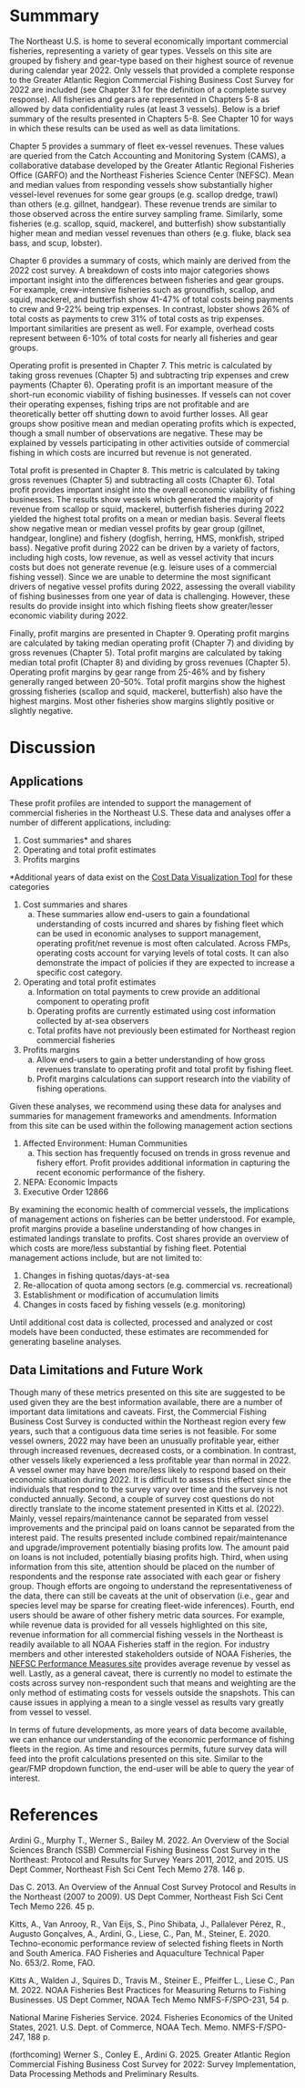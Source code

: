# Summmary
The Northeast U.S. is home to several economically important commercial fisheries, representing a variety of gear types. Vessels on this site are grouped by fishery and gear-type based on their highest source of revenue during calendar year 2022. Only vessels that provided a complete response to the Greater Atlantic Region Commercial Fishing Business Cost Survey for 2022 are included (see Chapter 3.1 for the definition of a complete survey response). All fisheries and gears are represented in Chapters 5-8 as allowed by data confidentiality rules (at least 3 vessels). Below is a brief summary of the results presented in Chapters 5-8. See Chapter 10 for ways in which these results can be used as well as data limitations.

Chapter 5 provides a summary of fleet ex-vessel revenues. These values are queried from the Catch Accounting and Monitoring System (CAMS), a collaborative database developed by the Greater Atlantic Regional Fisheries Office (GARFO) and the Northeast Fisheries Science Center (NEFSC). Mean and median values from responding vessels show substantially higher vessel-level revenues for some gear groups (e.g. scallop dredge, trawl) than others (e.g. gillnet, handgear). These revenue trends are similar to those observed across the entire survey sampling frame. Similarly, some fisheries (e.g. scallop, squid, mackerel, and butterfish) show substantially higher mean and median vessel revenues than others (e.g. fluke, black sea bass, and scup, lobster).

Chapter 6 provides a summary of costs, which mainly are derived from the 2022 cost survey. A breakdown of costs into major categories shows important insight into the differences between fisheries and gear groups. For example, crew-intensive fisheries such as groundfish, scallop, and squid, mackerel, and butterfish show 41-47% of total costs being payments to crew and 9-22% being trip expenses. In contrast, lobster shows 26% of total costs as payments to crew 31% of total costs as trip expenses. Important similarities are present as well. For example, overhead costs represent between 6-10% of total costs for nearly all fisheries and gear groups.

Operating profit is presented in Chapter 7. This metric is calculated by taking gross revenues (Chapter 5) and subtracting trip expenses and crew payments (Chapter 6). Operating profit is an important measure of the short-run economic viability of fishing businesses. If vessels can not cover their operating expenses, fishing trips are not profitable and are theoretically better off shutting down to avoid further losses. All gear groups show positive mean and median operating profits which is expected, though a small number of observations are negative. These may be explained by vessels participating in other activities outside of commercial fishing in which costs are incurred but revenue is not generated. 

Total profit is presented in Chapter 8. This metric is calculated by taking gross revenues (Chapter 5) and subtracting all costs (Chapter 6). Total profit provides important insight into the overall economic viability of fishing businesses. The results show vessels which generated the majority of revenue from scallop or squid, mackerel, butterfish fisheries during 2022 yielded the highest total profits on a mean or median basis. Several fleets show negative mean or median vessel profits by gear group (gillnet, handgear, longline) and fishery (dogfish, herring, HMS, monkfish, striped bass). Negative profit during 2022 can be driven by a variety of factors, including high costs, low revenue, as well as vessel activity that incurs costs but does not generate revenue (e.g. leisure uses of a commercial fishing vessel). Since we are unable to determine the most significant drivers of negative vessel profits during 2022, assessing the overall viability of fishing businesses from one year of data is challenging. However, these results do provide insight into which fishing fleets show greater/lesser economic viability during 2022.   

Finally, profit margins are presented in Chapter 9. Operating profit margins are calculated by taking median operating profit (Chapter 7) and dividing by gross revenues (Chapter 5). Total profit margins are calculated by taking median total profit (Chapter 8) and dividing by gross revenues (Chapter 5). Operating profit margins by gear range from 25-46% and by fishery generally ranged between 20-50%. Total profit margins show the highest grossing fisheries (scallop and squid, mackerel, butterfish) also have the highest margins. Most other fisheries show margins slightly positive or slightly negative.


# Discussion

## Applications
These profit profiles are intended to support the management of commercial fisheries in the Northeast U.S. These data and analyses offer a number of different applications, including:

1. Cost summaries* and shares
2. Operating and total profit estimates
3. Profits margins

*Additional years of data exist on the [Cost Data Visualization Tool](https://apps-nefsc.fisheries.noaa.gov/cost-data/) for these categories

1. Cost summaries and shares
    a. These summaries allow end-users to gain a foundational understanding of costs incurred and shares by fishing fleet which can be used in economic analyses to support management, operating profit/net revenue is most often calculated. Across FMPs, operating costs account for varying levels of total costs. It can also demonstrate the impact of policies if they are expected to increase a specific cost category.
2. Operating and total profit estimates
    a. Information on total payments to crew provide an additional component to operating profit
    b. Operating profits are currently estimated using cost information collected by at-sea observers
    c. Total profits have not previously been estimated for Northeast region commercial fisheries
3. Profits margins
    a. Allow end-users to gain a better understanding of how gross revenues translate to operating profit and total profit by fishing fleet. 
    b. Profit margins calculations can support research into the viability of fishing operations. 

Given these analyses, we recommend using these data for analyses and summaries for management frameworks and amendments. Information from this site can be used within the following management action sections 

1. Affected Environment: Human Communities 
    a. This section has frequently focused on trends in gross revenue and fishery effort. Profit provides additional information in capturing the recent economic performance of the fishery. 
2. NEPA: Economic Impacts
3. Executive Order 12866
    
By examining the economic health of commercial vessels, the implications of management actions on fisheries can be better understood. For example, profit margins provide a baseline understanding of how changes in estimated landings translate to profits. Cost shares provide an overview of which costs are more/less substantial by fishing fleet. Potential management actions include, but are not limited to:

1. Changes in fishing quotas/days-at-sea 
2. Re-allocation of quota among sectors (e.g. commercial vs. recreational)
3. Establishment or modification of accumulation limits
4. Changes in costs faced by fishing vessels (e.g. monitoring)

Until additional cost data is collected, processed and analyzed or cost models have been conducted, these estimates are recommended for generating baseline analyses. 

## Data Limitations and Future Work
Though many of these metrics presented on this site are suggested to be used given they are the best information available, there are a number of important data limitations and caveats. First, the Commercial Fishing Business Cost Survey is conducted within the Northeast region every few years, such that a contiguous data time series is not feasible. For some vessel owners, 2022 may have been an unusually profitable year, either through increased revenues, decreased costs, or a combination. In contrast, other vessels likely experienced a less profitable year than normal in 2022. A vessel owner may have been more/less likely to respond based on their economic situation during 2022. It is difficult to assess this effect since the individuals that respond to the survey vary over time and the survey is not conducted annually. Second, a couple of survey cost questions do not directly translate to the income statement presented in Kitts et al. (2022). Mainly, vessel repairs/maintenance cannot be separated from vessel improvements and the principal paid on loans cannot be separated from the interest paid. The results presented include combined repair/maintenance and upgrade/improvement potentially biasing profits low. The amount paid on loans is not included, potentially biasing profits high. Third, when using information from this site, attention should be placed on the number of respondents and the response rate associated with each gear or fishery group. Though efforts are ongoing to understand the representativeness of the data, there can still be caveats at the unit of observation (i.e., gear and species level may be sparse for creating fleet-wide inferences). Fourth, end users should be aware of other fishery metric data sources. For example, while revenue data is provided for all vessels highlighted on this site, revenue information for all commercial fishing vessels in the Northeast is readily available to all NOAA Fisheries staff in the region. For industry members and other interested stakeholders outside of NOAA Fisheries, the [NEFSC Performance Measures site](https://apps-nefsc.fisheries.noaa.gov/pm/index.php/programs/2) provides average revenue by vessel as well. Lastly, as a general caveat, there is currently no model to estimate the costs across survey non-respondent such that means and weighting are the only method of estimating costs for vessels outside the snapshots. This can cause issues in applying a mean to a single vessel as results vary greatly from vessel to vessel.  

In terms of future developments, as more years of data become available, we can enhance our understanding of the economic performance of fishing fleets in the region. As time and resources permits, future survey data will feed into the profit calculations presented on this site. Similar to the gear/FMP dropdown function, the end-user will be able to query the year of interest.


# References

Ardini G., Murphy T., Werner S., Bailey M. 2022. An Overview of the Social Sciences Branch (SSB) Commercial Fishing Business Cost Survey in the Northeast: Protocol and Results for Survey Years 2011, 2012, and 2015. US Dept Commer, Northeast Fish Sci Cent Tech Memo 278. 146 p.

Das C. 2013. An Overview of the Annual Cost Survey Protocol and Results in the Northeast (2007 to 2009). US Dept Commer, Northeast Fish Sci Cent Tech Memo 226. 45 p.

Kitts, A., Van Anrooy, R., Van Eijs, S., Pino Shibata, J., Pallalever Pérez, R., Augusto Gonçalves, A., Ardini, G., Liese, C., Pan, M., Steiner, E. 2020. Techno-economic performance review of selected fishing fleets in North and South America. FAO Fisheries and Aquaculture Technical Paper No. 653/2. Rome, FAO.

Kitts A., Walden J., Squires D., Travis M., Steiner E., Pfeiffer L., Liese C., Pan M. 2022. NOAA Fisheries Best Practices for Measuring Returns to Fishing Businesses. US Dept Commer, NOAA Tech Memo NMFS-F/SPO-231, 54 p.

National Marine Fisheries Service. 2024. Fisheries Economics of the United States, 2021. U.S. Dept. of Commerce, NOAA Tech. Memo. NMFS-F/SPO-247, 188 p.

(forthcoming) Werner S., Conley E., Ardini G. 2025. Greater Atlantic Region Commercial Fishing Business Cost Survey for 2022: Survey Implementation, Data Processing Methods and Preliminary Results.